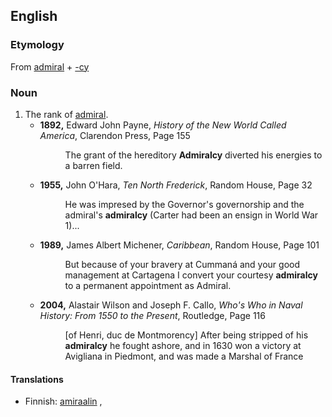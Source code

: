 ==English==

===Etymology===
From [[admiral]] + [[-cy]]

===Noun===
{{en-noun|admiralcies}}

#The rank of [[admiral]].
#*'''1892,''' Edward John Payne, ''History of the New World Called America'', Clarendon Press, Page 155
#*:The grant of the hereditory '''Admiralcy''' diverted his energies to a barren field.
#*'''1955,''' John O'Hara, ''Ten North Frederick'', Random House, Page 32
#*:He was impresed by the Governor's governorship and the admiral's '''admiralcy''' (Carter had been an ensign in World War 1)...
#*'''1989,''' James Albert Michener, ''Caribbean'', Random House, Page 101
#*:But because of your bravery at Cummaná and your good management at Cartagena I convert your courtesy '''admiralcy''' to a permanent appointment as Admiral. 
#*'''2004,''' Alastair Wilson and Joseph F. Callo, ''Who's Who in Naval History: From 1550 to the Present'', Routledge, Page 116
#*:[of Henri, duc de Montmorency] After being stripped of his '''admiralcy''' he fought ashore, and in 1630 won a victory at Avigliana in Piedmont, and was made a Marshal of France

====Translations====
{{top}}
* Finnish: [[amiraali|amiraalin]] {{t+|fi|arvo}}, {{t|fi|amiraalius}}
{{bottom}}